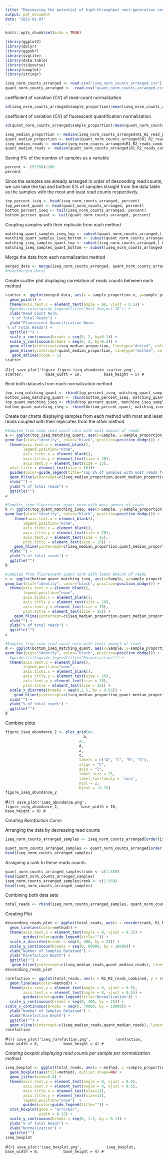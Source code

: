 ```yaml
---
title: "Maximizing the potential of high-throughput next-generation sequencing through precise normalization based on read-count distribution"
output: pdf_document
date: "2022-01-03"
---
```


```r
knitr::opts_chunk$set(echo = TRUE)
```

```r
library(ggplot2)
library(dplyr)
library(ggpubr)
library(svglite)
library(data.table)
library(tidyverse)
library(cowplot)
library(stringr)
```


```r
iseq_norm_counts_arranged <- read.csv("iseq_norm_counts_arranged.csv")
quant_norm_counts_arranged <-  read.csv("quant_norm_counts_arranged.csv")
```


coefficient of variation (CV) of read-count normalization 
```r
sd(iseq_norm_counts_arranged$sample_proportion)/mean(iseq_norm_counts_arranged$sample_proportion)
```

coefficient of variation (CV) of fluorescent quantification normalization 
```r
sd(quant_norm_counts_arranged$sample_proportion)/mean(quant_norm_counts_arranged$sample_proportion)
```

```r
iseq_median_proportion <- median(iseq_norm_counts_arranged$R1_R2_read_proportion)
quant_median_proportion <- median(quant_norm_counts_arranged$R1_R2_read_proportion)
iseq_median_reads <- median(iseq_norm_counts_arranged$R1_R2_reads_combined)
quant_median_reads <- median(quant_norm_counts_arranged$R1_R2_reads_combined)
```

Saving 5% of the number of samples as a variable
```r
percent <- (5*350)/100
percent
```


Since the samples are already arranged in order of descending read counts, we can take the top and bottom 5% of samples straight from the data table as the samples with the most and least read counts respectively.
```r
top_percent_iseq <- head(iseq_norm_counts_arranged, percent)
top_percent_quant <- head(quant_norm_counts_arranged, percent)
bottom_percent_iseq <- tail(iseq_norm_counts_arranged, percent)
bottom_percent_quant <- tail(quant_norm_counts_arranged, percent)
```


Coupling samples with their replicate from each method
```r
matching_quant_samples_iseq_top <- subset(quant_norm_counts_arranged,( Category %in% top_percent_iseq$Category))
matching_quant_samples_iseq_bottom <- subset(quant_norm_counts_arranged,( Category %in% bottom_percent_iseq$Category))
matching_iseq_samples_quant_top <- subset(iseq_norm_counts_arranged,( Category %in% top_percent_quant$Category))
matching_iseq_samples_quant_bottom <- subset(iseq_norm_counts_arranged,( Category %in% bottom_percent_quant$Category))
```


Merge the data from each normalization method
```r
merged_data <- merge(iseq_norm_counts_arranged, quant_norm_counts_arranged, by = "Sample")
#head(merged_data)
```

Create scatter plot displaying correlation of reads counts between each method

```r
scatter <- ggplot(merged_data, aes(x = sample_proportion.x, y=sample_proportion.y)) +
  geom_point() +
  theme(axis.text.x = element_text(angle = 90, vjust = 0.5)) +
  #guides(color=guide_legend(title="Host Subject ID")) +
  xlab("Read Count Norm.
   % of Total Reads") +
  ylab("Fluorescent Quantification Norm.
 % of Total Reads") +
  ggtitle("") +
  scale_x_continuous(breaks = seq(0, 2, by=0.1)) +
  scale_y_continuous(breaks = seq(0, 2, by=0.2)) +
  geom_vline(xintercept=iseq_median_proportion, linetype="dotted", color="red", size = 1) +
  geom_hline(yintercept=quant_median_proportion, linetype="dotted", color="turquoise", size = 1) +
   geom_abline(slope = 1)
scatter
```
#```{r}
save_plot('figure_figure_iseq_abundance_scatter.png',
          scatter,
         base_width = 10,
         base_height = 5)
#```

Bind both datasets from each normalization method

```r
top_iseq_matching_quant <- rbind(top_percent_iseq, matching_quant_samples_iseq_top)
bottom_iseq_matching_quant <- rbind(bottom_percent_iseq, matching_quant_samples_iseq_bottom)
top_quant_matching_iseq <- rbind(top_percent_quant, matching_iseq_samples_quant_top)
bottom_quant_matching_iseq <- rbind(bottom_percent_quant, matching_iseq_samples_quant_bottom)
```


Create bar charts displaying samples from each method with most and least reads coupled with their replicates from the other method
```r
#Samples from iseq read count norm with most amount of reads
a <- ggplot(top_iseq_matching_quant, aes(x=Sample, y=sample_proportion, fill=method)) +
geom_bar(stat="identity", color="black", position=position_dodge()) +
  theme(axis.text.x = element_blank(),
        legend.position="none",
        axis.ticks.x = element_blank(),
        axis.title.y = element_text(size = 20),
        axis.text.y = element_text(size = 15),
  plot.title = element_text(size = 15))+
  guides(color=guide_legend(title="Top 2% of Samples with most reads from iSeq Norm")) +
  geom_hline(yintercept=c(iseq_median_proportion,quant_median_proportion), linetype=c("dotted","dotted"), color=c("red","turquoise"), size = 1.5) +
  xlab("") +
  ylab("% of total reads") +
  ggtitle("")
a
```

```r
#Samples from fluorescent quant norm with most amount of reads
b <- ggplot(top_quant_matching_iseq, aes(x=Sample, y=sample_proportion, fill=method)) +
geom_bar(stat="identity", color="black", position=position_dodge()) +
    theme(axis.text.x = element_blank(),
        legend.position="none",
        axis.ticks.x = element_blank(),
        axis.title.y = element_text(size = 20),
        axis.text.y = element_text(size = 15),
        plot.title = element_text(size = 15)) +
    geom_hline(yintercept=c(iseq_median_proportion,quant_median_proportion), linetype=c("dotted","dotted"), color=c("red","turquoise"), size = 1.5) +
  xlab("") +
  ylab("% of total reads") +
  ggtitle("")
b
```
```r
#Samples from fluorescent quant norm with least amount of reads
c <- ggplot(bottom_quant_matching_iseq, aes(x=Sample, y=sample_proportion, fill=method)) +
geom_bar(stat="identity", color="black", position=position_dodge()) +
  theme(axis.text.x = element_blank(),
        legend.position="none",
        axis.ticks.x = element_blank(),
        axis.title.y = element_text(size = 20),
        axis.text.y = element_text(size = 15),
        plot.title = element_text(size = 15)) +
    geom_hline(yintercept=c(iseq_median_proportion,quant_median_proportion), linetype=c("dotted","dotted"), color=c("red","turquoise"), size = 1.5) +
  xlab("") +
  ylab("% of total reads") +
  ggtitle("")
c
```

```r
#Samples from iseq read count norm with least amount of reads
d <- ggplot(bottom_iseq_matching_quant, aes(x=Sample, y=sample_proportion, fill=method)) +
geom_bar(stat="identity", color="black", position=position_dodge()) +
  #guides(fill=guide_legend(title="Normalization")) +
  theme(axis.text.x = element_blank(),
        legend.position="none",
        axis.ticks.x = element_blank(),
        axis.title.y = element_text(size = 20),
        axis.text.y = element_text(size = 15),
        plot.title = element_text(size = 15)) +
  scale_x_discrete(breaks = seq(0,1.5, by = 0.05)) +
    geom_hline(yintercept=c(iseq_median_proportion,quant_median_proportion), linetype=c("dotted","dotted"), color=c("red","turquoise"), size = 1.5) +
  xlab("") +
  ylab("% of total reads") +
  ggtitle("")
d
```

Combine plots
```r
figure_iseq_abundance_2 <- plot_grid(#a,
                                   b,
                                 #c,
                                 d,
                                 a,
                                 c,
                                 labels = c("A", "C", "B", "D"),
                                 align = "h",
                                 axis = "l",
                                 label_size = 25,
                                 label_fontfamily = 'sans',
                                 ncol = 2,
                                 hjust = -0.25)
figure_iseq_abundance_2
```

#```{r}
save_plot('iseq_abundance.png',
          figure_iseq_abundance_2,
         base_width = 16,
          base_height = 9)
#```


*Creating Rarefaction Curve*

Arranging the data by decreasing read counts
```r
iseq_norm_counts_arranged_samples <- iseq_norm_counts_arranged[order(iseq_norm_counts_arranged$R1_R2_reads_combined, decreasing = TRUE),]

quant_norm_counts_arranged_samples <- quant_norm_counts_arranged[order(quant_norm_counts_arranged$R1_R2_reads_combined, decreasing = TRUE),]
head(iseq_norm_counts_arranged_samples)
```


Assigning a rank to these reads counts

```r
quant_norm_counts_arranged_samples$rank <- c(1:350)
head(quant_norm_counts_arranged_samples)
iseq_norm_counts_arranged_samples$rank <- c(1:350)
head(iseq_norm_counts_arranged_samples)
```

Combining both data sets

```r
total_reads <- rbind(iseq_norm_counts_arranged_samples, quant_norm_counts_arranged_samples)
```


Creating Plot

```r
descending_reads_plot <- ggplot(total_reads, aes(x = reorder(rank,-R1_R2_reads_combined), y = R1_R2_reads_combined, group=method)) +
  geom_line(aes(color=method)) +
  theme(axis.text.x = element_text(angle = 0, vjust = 0.5)) +
        guides(color=guide_legend(title="")) +
  scale_x_discrete(breaks = seq(0, 400, by = 25)) +
  scale_y_continuous(breaks = seq(0, 60000, by = 10000)) +
  xlab("Number of Samples Retained") +
  ylab("Rarefaction Depth") +
  ggtitle("") +
   geom_hline(yintercept=c(iseq_median_reads,quant_median_reads), linetype="dotted",color = c("red", "turquoise"), size=1)
descending_reads_plot
```

```r
rarefaction <- ggplot(total_reads, aes(x = R1_R2_reads_combined, y = rank, group=method)) +
  geom_line(aes(color=method)) +
  theme(axis.text.y = element_text(angle = 0, vjust = 0.5),
        axis.text.x = element_text(angle = 0, vjust = 0.5)) +
        guides(color=guide_legend(title="Normalization")) +
  scale_y_continuous(breaks = seq(0, 400, by = 25)) +
scale_x_continuous(breaks = seq(0, 70000, by = 10000)) +
  ylab("Number of Samples Retained") +
  xlab("Rarefaction Depth") +
  ggtitle("") +
  geom_vline(xintercept=c(iseq_median_reads,quant_median_reads), linetype="dotted",color = c("red", "turquoise"), size=1)
rarefaction
```


#```{r}
save_plot('iseq_rarefaction.png',
          rarefaction,
          base_width = 8,
          base_height = 4)
#```


*Creating boxplot displaying read counts per sample per normalization method*

```r
iseq_boxplot <- ggplot(total_reads, aes(x = method, y =sample_proportion)) +
  geom_boxplot(aes(fill=method), outlier.shape=NA) +
  geom_jitter(size=0.8) +
  theme(axis.text.y = element_text(angle = 0, vjust = 0.5),
        axis.text.x = element_text(angle = 0, vjust = 0.5),
        axis.title.x = element_text(size=12),
        axis.title.y = element_text(size=12),
        legend.position="none")  +
        guides(color=guide_legend(title="")) +
  stat_boxplot(geom = "errorbar",
               width = 0.15) + 
  scale_y_continuous(breaks = seq(0, 1.5, by = 0.1)) +
  ylab("% of Total Reads") +
  xlab("Normalization") +
  ggtitle("")
iseq_boxplot
```



#```{r}
save_plot('iseq_boxplot.png',
          iseq_boxplot,
          base_width = 8,
          base_height = 4)
#```
